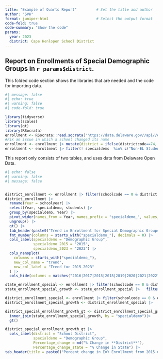 ---
title: "Example of Quarto Report"         # Set the title and author
author: "SVH"
format: juniper-html                      # Select the output format
code-fold: true
code-summary: "Show the code"   
params:                                   
  year: 2023
  district: Cape Henlopen School District 
---

## Report on Enrollments of Special Demographic Groups in `r params$district`.

This folded code section shows the libraries that are needed and the code for importing data. 

```{r}
#| message: false
#| echo: true
#| warning: false
#| code-fold: true

library(tidyverse)
library(scales)
library(gt)
library(RSocrata)
enrollment <- RSocrata::read.socrata("https://data.delaware.gov//api//odata//v4//6i7v-xnmf")
#Fix an issue in which a school changed its name
enrollment <- enrollment |> mutate(district = ifelse(districtcode==74, "Campus Community School", district))
enrollment <- enrollment |> filter(! specialdemo  %in% c("Non-EL Students", "Non-Homeless", "Non-Foster Care", "Gap Group (Hisp,AfAm,AmInd,SWD,ELL,LI)", "Non-SWD", "Military Connected Youth", "Non Low-Income"))
```

This report only consists of two tables, and uses data from Delaware Open Data.

```{r}

#| echo: false
#| warning: false
#| message: false


district_enrollment <- enrollment |> filter(schoolcode == 0 & district == params$district & grade=="All Students" & geography=="All Students" & specialdemo!="All Students"  & gender=="All Students" & race =="All Students")
district_enrollment |> 
  rename(Year = schoolyear) |> 
  select(Year, specialdemo, students) |> 
  group_by(specialdemo, Year) |> 
  pivot_wider(names_from = Year, names_prefix = "specialdemo_", values_from = students) |> 
  ungroup() |> 
  gt() |> 
  tab_header(paste0("Trend in Enrollment for Special Demographic Groups in ", params$district)) |> 
  fmt_number(columns = starts_with("specialdemo_"), decimals = 0) |> 
  cols_label(specialdemo = "Demographic Group",
             specialdemo_2015 = "2015",
             specialdemo_2023 = "2023") |> 
  cols_nanoplot(
    columns = starts_with("specialdemo_"),
    new_col_name = "trend",
    new_col_label = "Trend for 2015-2023"
  ) |> 
  cols_hide(columns = matches("2016|2017|2018|2018|2019|2020|2021|2022")) 

state_enrollment_special <- enrollment |> filter(schoolcode == 0 & district == "State of Delaware" & grade=="All Students" & geography=="All Students" & specialdemo != "All Students"  & gender=="All Students" & race =="All Students")
state_enrollment_special_growth <- state_enrollment_special |>   filter(schoolyear == 2015 | schoolyear == 2023) |> arrange(specialdemo, schoolyear) |> group_by(specialdemo) |> mutate(count=n()) |> ungroup() |> filter(count==2) |> group_by(specialdemo) |> mutate(Percentage_change_state = formattable::percent((students-lag(students))/lag(students))) |> ungroup()  |> filter(!is.na(Percentage_change_state)) |> select(specialdemo, Percentage_change_state)

district_enrollment_special <- enrollment |> filter(schoolcode == 0 & district == params$district & grade=="All Students" & geography=="All Students" & specialdemo != "All Students"  & gender=="All Students" & race =="All Students")
district_enrollment_special_growth <- district_enrollment_special |>   filter(schoolyear == 2015 | schoolyear == params$year) |> arrange(specialdemo, schoolyear) |> group_by(specialdemo) |> mutate(count=n()) |> ungroup() |> filter(count==2) |> group_by(specialdemo) |> mutate(Percentage_change = formattable::percent((students-lag(students))/lag(students))) |> ungroup()  |> filter(!is.na(Percentage_change))

district_special_enrollment_growth_gt <- district_enrollment_special_growth |> select(district, specialdemo, Percentage_change) |> 
  inner_join(state_enrollment_special_growth, by = "specialdemo")|> 
  gt()

district_special_enrollment_growth_gt |> 
  cols_label(district = "School District",
             specialdemo = "Demographic Group",
             Percentage_change = md("% Change in **District**"),
             Percentage_change_state = "% Change in State") |> 
tab_header(title = paste0("Percent change in EoY Enrollment from 2015 until ", params$year))
```
